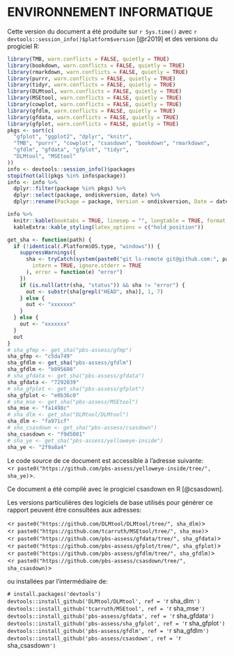 # ENVIRONNEMENT INFORMATIQUE

Cette version du document a été produite sur `r Sys.time()` avec
`r devtools::session_info()$platform$version` [@r2019] et des versions du progiciel R:

```r
library(TMB, warn.conflicts = FALSE, quietly = TRUE)
library(bookdown, warn.conflicts = FALSE, quietly = TRUE)
library(rmarkdown, warn.conflicts = FALSE, quietly = TRUE)
library(purrr, warn.conflicts = FALSE, quietly = TRUE)
library(tidyr, warn.conflicts = FALSE, quietly = TRUE)
library(DLMtool, warn.conflicts = FALSE, quietly = TRUE)
library(MSEtool, warn.conflicts = FALSE, quietly = TRUE)
library(cowplot, warn.conflicts = FALSE, quietly = TRUE)
library(gfdlm, warn.conflicts = FALSE, quietly = TRUE)
library(gfdata, warn.conflicts = FALSE, quietly = TRUE)
library(gfplot, warn.conflicts = FALSE, quietly = TRUE)
pkgs <- sort(c(
  "gfplot", "ggplot2", "dplyr", "knitr",
  "TMB", "purrr", "cowplot", "csasdown", "bookdown", "rmarkdown",
  "gfdlm", "gfdata", "gfplot", "tidyr",
  "DLMtool", "MSEtool"
))
info <- devtools::session_info()$packages
stopifnot(all(pkgs %in% info$package))
info <- info %>%
  dplyr::filter(package %in% pkgs) %>%
  dplyr::select(package, ondiskversion, date) %>%
  dplyr::rename(Package = package, Version = ondiskversion, Date = date)

info %>%
  knitr::kable(booktabs = TRUE, linesep = "", longtable = TRUE, format = "pandoc") %>%
  kableExtra::kable_styling(latex_options = c("hold_position"))
```

```r
get_sha <- function(path) {
  if (!identical(.Platform$OS.type, "windows")) {
    suppressWarnings({
      sha <- tryCatch(system(paste0("git ls-remote git@github.com:", path, ".git"),
        intern = TRUE, ignore.stderr = TRUE
      ), error = function(e) "error")
    })
    if (is.null(attr(sha, "status")) && sha != "error") {
      out <- substr(sha[grepl("HEAD", sha)], 1, 7)
    } else {
      out <- "xxxxxxx"
    }
  } else {
    out <- "xxxxxxx"
  }
  out
}
# sha_gfmp <- get_sha("pbs-assess/gfmp")
sha_gfmp <- "c5da749"
sha_gfdlm <- get_sha("pbs-assess/gfdlm")
sha_gfdlm <- "b895686"
# sha_gfdata <- get_sha("pbs-assess/gfdata")
sha_gfdata <- "7292039"
# sha_gfplot <- get_sha("pbs-assess/gfplot")
sha_gfplot <- "e0b36c0"
# sha_mse <- get_sha("pbs-assess/MSEtool")
sha_mse <- "fa1498c"
# sha_dlm <- get_sha("DLMtool/DLMtool")
sha_dlm <- "fa971cf"
# sha_csasdown <- get_sha("pbs-assess/csasdown")
sha_csasdown <- "f9d5081"
# sha_ye <- get_sha("pbs-assess/yelloweye-inside")
sha_ye <- "2f9a8a4"
```

Le code source de ce document est accessible à l’adresse suivante:\
<`r paste0("https://github.com/pbs-assess/yelloweye-inside/tree/", sha_ye)`>.

Ce document a été compilé avec le progiciel csasdown en R [@csasdown].

Les versions particulières des logiciels de base utilisés pour générer ce rapport peuvent être consultées aux adresses:

<`r paste0("https://github.com/DLMtool/DLMtool/tree/", sha_dlm)`>\
<`r paste0("https://github.com/tcarruth/MSEtool/tree/", sha_mse)`>\
<`r paste0("https://github.com/pbs-assess/gfdata/tree/", sha_gfdata)`>\
<`r paste0("https://github.com/pbs-assess/gfplot/tree/", sha_gfplot)`>\
<`r paste0("https://github.com/pbs-assess/gfdlm/tree/", sha_gfdlm)`>\
<`r paste0("https://github.com/pbs-assess/csasdown/tree/", sha_csasdown)`>\

\vspace{4mm}
ou installées par l’intermédiaire de:

`# install.packages('devtools')`\
`devtools::install_github('DLMtool/DLMtool', ref = '`r sha_dlm`')`\
`devtools::install_github('tcarruth/MSEtool', ref = '`r sha_mse`')`\
`devtools::install_github('pbs-assess/gfdata', ref = '`r sha_gfdata`')`\
`devtools::install_github('pbs-assess/sha_gfplot', ref = '`r sha_gfplot`')`\
`devtools::install_github('pbs-assess/gfdlm', ref = '`r sha_gfdlm`')`\
`devtools::install_github('pbs-assess/csasdown', ref = '`r sha_csasdown`')`\

\clearpage
